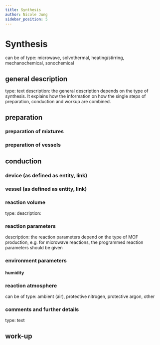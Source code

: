 ```yaml
---
title: Synthesis
author: Nicole Jung
sidebar_position: 5
---
```


# Synthesis

can be of type: microwave, solvothermal, heating/stirring, mechanochemical, sonochemical 

## general description 
type: text
description: the general description depends on the type of synthesis. It explains how the information on how the single steps of preparation, conduction and workup are combined.  

## preparation
### preparation of mixtures
### preparation of vessels

## conduction

### device (as defined as entity, link)
### vessel (as defined as entity, link)
### reaction volume
type: 
description: 
### reaction parameters
description: the reaction parameters depend on the type of MOF production, e.g. for microwave reactions, the programmed reaction parameters should be given
### environment parameters
#### humidity
### reaction atmosphere
can be of type: ambient (air), protective nitrogen, protective argon, other

### comments and further details
type: text

## work-up
